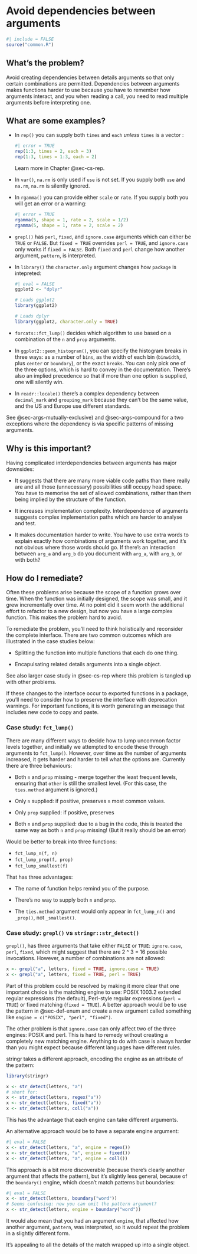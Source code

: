 # Avoid dependencies between arguments {#sec-args-independence}

```r
#| include = FALSE
source("common.R")
```

## What's the problem?

Avoid creating dependencies between details arguments so that only certain combinations are permitted.
Dependencies between arguments makes functions harder to use because you have to remember how arguments interact, and you when reading a call, you need to read multiple arguments before interpreting one.

## What are some examples?

-   In `rep()` you can supply both `times` and `each` *unless* `times` is a vector :

    ```r
    #| error = TRUE
    rep(1:3, times = 2, each = 3)
    rep(1:3, times = 1:3, each = 2)
    ```

    Learn more in Chapter @sec-cs-rep.

-   In `var()`, `na.rm` is only used if `use` is not set.
    If you supply both `use` and `na.rm`, `na.rm` is silently ignored.

-   In `rgamma()` you can provide either `scale` or `rate`.
    If you supply both you will get an error or a warning:

    ```r
    #| error = TRUE
    rgamma(5, shape = 1, rate = 2, scale = 1/2)
    rgamma(5, shape = 1, rate = 2, scale = 2)
    ```

-   `grepl()` has `perl`, `fixed`, and `ignore.case` arguments which can either be `TRUE` or `FALSE`.
    But `fixed = TRUE` overrides `perl = TRUE`, and `ignore.case` only works if `fixed = FALSE`.
    Both `fixed` and `perl` change how another argument, `pattern`, is interpreted.

-   In `library()` the `character.only` argument changes how `package` is intepreted:

    ```r
    #| eval = FALSE
    ggplot2 <- "dplyr"

    # Loads ggplot2
    library(ggplot2)

    # Loads dplyr
    library(ggplot2, character.only = TRUE)
    ```

-   `forcats::fct_lump()` decides which algorithm to use based on a combination of the `n` and `prop` arguments.

-   In `ggplot2::geom_histogram()`, you can specify the histogram breaks in three ways: as a number of `bins`, as the width of each bin (`binwidth`, plus `center` or `boundary`), or the exact `breaks`.
    You can only pick one of the three options, which is hard to convey in the documentation.
    There's also an implied precedence so that if more than one option is supplied, one will silently win.

-   In `readr::locale()` there's a complex dependency between `decimal_mark` and `grouping_mark` because they can't be the same value, and the US and Europe use different standards.

See @sec-args-mutually-exclusive) and @sec-args-compound for a two exceptions where the dependency is via specific patterns of missing arguments.

## Why is this important?

Having complicated interdependencies between arguments has major downsides:

-   It suggests that there are many more viable code paths than there really are and all those (unnecessary) possibilities still occupy head space.
    You have to memorise the set of allowed combinations, rather than them being implied by the structure of the function.

-   It increases implementation complexity.
    Interdependence of arguments suggests complex implementation paths which are harder to analyse and test.

-   It makes documentation harder to write.
    You have to use extra words to explain exactly how combinations of arguments work together, and it's not obvious where those words should go.
    If there's an interaction between `arg_a` and `arg_b` do you document with `arg_a`, with `arg_b`, or with both?

## How do I remediate?

Often these problems arise because the scope of a function grows over time.
When the function was initially designed, the scope was small, and it grew incrementally over time.
At no point did it seem worth the additional effort to refactor to a new design, but now you have a large complex function.
This makes the problem hard to avoid.

To remediate the problem, you'll need to think holistically and reconsider the complete interface.
There are two common outcomes which are illustrated in the case studies below:

-   Splitting the function into multiple functions that each do one thing.

-   Encapulsating related details arguments into a single object.

See also larger case study in @sec-cs-rep where this problem is tangled up with other problems.

If these changes to the interface occur to exported functions in a package, you'll need to consider how to preserve the interface with deprecation warnings.
For important functions, it is worth generating an message that includes new code to copy and paste.

### Case study: `fct_lump()` {#sec-cs-fct-lump}

There are many different ways to decide how to lump uncommon factor levels together, and initially we attempted to encode these through arguments to `fct_lump()`.
However, over time as the number of arguments increased, it gets harder and harder to tell what the options are.
Currently there are three behaviours:

-   Both `n` and `prop` missing - merge together the least frequent levels, ensuring that `other` is still the smallest level.
    (For this case, the `ties.method` argument is ignored.)

-   Only `n` supplied: if positive, preserves `n` most common values.

-   Only `prop` supplied: if positive, preserves

-   Both `n` and `prop` supplied: due to a bug in the code, this is treated the same way as both `n` and `prop` missing!
    (But it really should be an error)

Would be better to break into three functions:

-   `fct_lump_n(f, n)`
-   `fct_lump_prop(f, prop)`
-   `fct_lump_smallest(f)`

That has three advantages:

-   The name of function helps remind you of the purpose.

-   There's no way to supply both `n` and `prop`.

-   The `ties.method` argument would only appear in `fct_lump_n()` and `_prop()`, not `_smallest()`.

### Case study: `grepl()` vs `stringr::str_detect()`

```{=html}
<!-- 
https://github.com/wch/r-source/blob/trunk/src/main/grep.c#L891-L1151 -->
```
`grepl()`, has three arguments that take either `FALSE` or `TRUE`: `ignore.case`, `perl`, `fixed`, which might suggest that there are 2 \^ 3 = 16 possible invocations.
However, a number of combinations are not allowed:

```r
x <- grepl("a", letters, fixed = TRUE, ignore.case = TRUE)
x <- grepl("a", letters, fixed = TRUE, perl = TRUE)
```

Part of this problem could be resolved by making it more clear that one important choice is the matching engine to use: POSIX 1003.2 extended regular expressions (the default), Perl-style regular expressions (`perl = TRUE`) or fixed matching (`fixed = TRUE`).
A better approach would be to use the pattern in @sec-def-enum and create a new argument called something like `engine = c("POSIX", "perl", "fixed")`.

The other problem is that `ignore.case` can only affect two of the three engines: POSIX and perl.
This is hard to remedy without creating a completely new matching engine.
Anything to do with case is always harder than you might expect because different languages have different rules.

stringr takes a different approach, encoding the engine as an attribute of the pattern:

```r
library(stringr)

x <- str_detect(letters, "a")
# short for:
x <- str_detect(letters, regex("a"))
x <- str_detect(letters, fixed("a"))
x <- str_detect(letters, coll("a"))
```

This has the advantage that each engine can take different arguments.

An alternative approach would be to have a separate engine argument:

```r
#| eval = FALSE
x <- str_detect(letters, "a", engine = regex())
x <- str_detect(letters, "a", engine = fixed())
x <- str_detect(letters, "a", engine = coll())
```

This approach is a bit more discoverable (because there's clearly another argument that affects the pattern), but it's slightly less general, because of the `boundary()` engine, which doesn't match patterns but boundaries:

```r
#| eval = FALSE
x <- str_detect(letters, boundary("word"))
# Seems confusing: now you can omit the pattern argument?
x <- str_detect(letters, engine = boundary("word"))
```

It would also mean that you had an argument `engine`, that affected how another argument, `pattern`, was interpreted, so it would repeat the problem in a slightly different form.

It's appealing to all the details of the match wrapped up into a single object.
